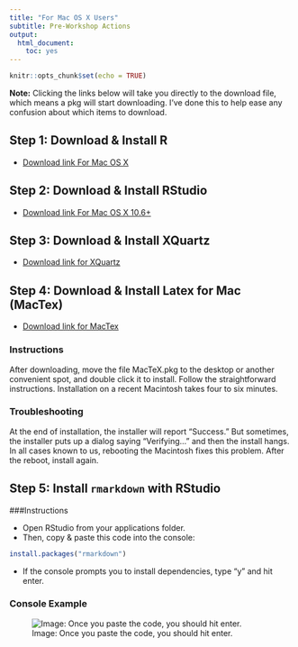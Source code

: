 ```yaml
---
title: "For Mac OS X Users"
subtitle: Pre-Workshop Actions
output:
  html_document:
    toc: yes
---
```


```r
knitr::opts_chunk$set(echo = TRUE)
```

**Note:** Clicking the links below will take you directly to the download file, which means a pkg will start downloading. I've done this to help ease any confusion about which items to download.

## Step 1: Download & Install R

  * [Download link For Mac OS X](https://cran.rstudio.com/bin/macosx/R-3.4.3.pkg)

## Step 2: Download & Install RStudio

  * [Download link For Mac OS X 10.6+](https://download1.rstudio.org/RStudio-1.1.423.dmg)

## Step 3: Download & Install XQuartz

  * [Download link for XQuartz](https://dl.bintray.com/xquartz/downloads/XQuartz-2.7.11.dmg)

## Step 4: Download & Install Latex for Mac (MacTex) {.tabset}

  * [Download link for MacTex](http://tug.org/cgi-bin/mactex-download/MacTeX.pkg)

### Instructions

After downloading, move the file MacTeX.pkg to the desktop or another convenient spot, and double click it to install. Follow the straightforward instructions. Installation on a recent Macintosh takes four to six minutes.

### Troubleshooting

At the end of installation, the installer will report "Success." But sometimes, the installer puts up a dialog saying "Verifying..." and then the install hangs. In all cases known to us, rebooting the Macintosh fixes this problem. After the reboot, install again. 

## Step 5: Install `rmarkdown` with RStudio {.tabset}

###Instructions 

* Open RStudio from your applications folder.
* Then, copy & paste this code into the console: 
```r
install.packages("rmarkdown")
```
* If the console prompts you to install dependencies, type "y" and hit enter.

### Console Example

![Image: Once you paste the code, you should hit enter.](images/console.png)
